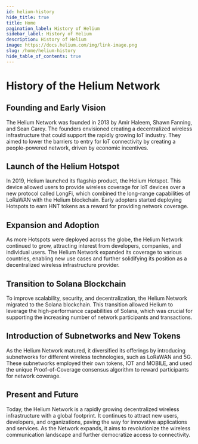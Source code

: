 ```yaml
---
id: helium-history
hide_title: true
title: Home
pagination_label: History of Helium
sidebar_label: History of Helium
description: History of Helium
image: https://docs.helium.com/img/link-image.png
slug: /home/helium-history
hide_table_of_contents: true
---
```



# History of the Helium Network


<LegacyContentBanner />

## Founding and Early Vision

The Helium Network was founded in 2013 by Amir Haleem, Shawn Fanning, and Sean Carey. The founders
envisioned creating a decentralized wireless infrastructure that could support the rapidly growing
IoT industry. They aimed to lower the barriers to entry for IoT connectivity by creating a
people-powered network, driven by economic incentives.

## Launch of the Helium Hotspot

In 2019, Helium launched its flagship product, the Helium Hotspot. This device allowed users to
provide wireless coverage for IoT devices over a new protocol called LongFi, which combined the
long-range capabilities of LoRaWAN with the Helium blockchain. Early adopters started deploying
Hotspots to earn HNT tokens as a reward for providing network coverage.

## Expansion and Adoption

As more Hotspots were deployed across the globe, the Helium Network continued to grow, attracting
interest from developers, companies, and individual users. The Helium Network expanded its coverage
to various countries, enabling new use cases and further solidifying its position as a decentralized
wireless infrastructure provider.

## Transition to Solana Blockchain

To improve scalability, security, and decentralization, the Helium Network migrated to the Solana
blockchain. This transition allowed Helium to leverage the high-performance capabilities of Solana,
which was crucial for supporting the increasing number of network participants and transactions.

## Introduction of Subnetworks and New Tokens

As the Helium Network matured, it diversified its offerings by introducing subnetworks for different
wireless technologies, such as LoRaWAN and 5G. These subnetworks employed their own tokens, IOT and
MOBILE, and used the unique Proof-of-Coverage consensus algorithm to reward participants for network
coverage.

## Present and Future

Today, the Helium Network is a rapidly growing decentralized wireless infrastructure with a global
footprint. It continues to attract new users, developers, and organizations, paving the way for
innovative applications and services. As the Network expands, it aims to revolutionize the wireless
communication landscape and further democratize access to connectivity.
